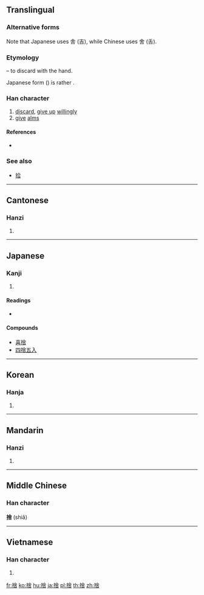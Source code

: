 {{also|舍}}
==Translingual==
{{ja-forms|捨|[[舍]]|捨}}

===Alternative forms===
Note that Japanese uses 舎 (吉), while Chinese uses 舍 (舌).

===Etymology===
{{Han compound|手|alt1=扌|t1=hand|舍|ls=psc|c1=s|c2=p}} – to discard with the hand.

Japanese form ({{lang|ja|捨}}) is rather {{Han compound|手|alt1=扌|t1=hand|舎|ls=psc|c1=s|c2=p}}.

===Han character===
{{Han char|rn=64|rad=手|as=08|sn=11|four=58061|canj=QOMR,XQOMR|ids=⿰扌舍}}

# [[discard]], [[give up]] [[willingly]]
# [[give]] [[alms]]

====References====
* {{Han ref|kx=0434.350|dkj=12191|dj=0784.150|hdz=31900.040|uh=6368|ud=25448|bh=B1CB|bd=45515}}

===See also===
* [[拾]]

----

==Cantonese==

===Hanzi===
{{yue-hanzi|jyut=[[se2]]|y=se2|sim=舍}}

# {{defn|lang=yue|sort=手08}}

----

==Japanese==

===Kanji===
{{ja-kanji|grade=6|rs=手08}}

# {{defn|lang=ja|sort=手08}}

====Readings====
* {{ja-readings|on=[[しゃ]] (sha)|kun=[[すてる]] (suteru)|nadzuke=[[いえ]] (ie), [[えだ]] (eda), [[すて]] (sute)}}

====Compounds====
* [[喜捨]]
* [[四捨五入]]

----

==Korean==

===Hanja===
{{ko-hanja|hangeul=사|eumhun=|rv=sa|mr=sa|y=sa}}

# {{defn|lang=ko|sort=手08}}

----

==Mandarin==

===Hanzi===
{{cmn-hanzi|sim=舍|pin=[[shě]] ([[she3]])|wg=she<sup>3</sup>}}

# {{defn|lang=cmn|sort=手08}}

----

==Middle Chinese==

===Han character===
'''捨''' (shiǎ)

----

==Vietnamese==

===Han character===
{{vi-hantu|[[xả]]|rs=手08}}

# {{defn|lang=vi|sort=手08}}

[[fr:捨]]
[[ko:捨]]
[[hu:捨]]
[[ja:捨]]
[[pl:捨]]
[[th:捨]]
[[zh:捨]]